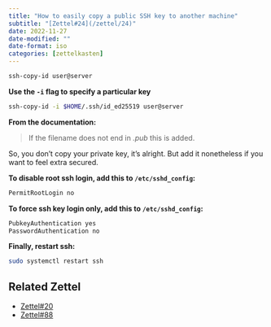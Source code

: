 ```yaml
---
title: "How to easily copy a public SSH key to another machine"
subtitle: "[Zettel#24](/zettel/24)"
date: 2022-11-27
date-modified: ""
date-format: iso
categories: [zettelkasten]
---
```

```bash
ssh-copy-id user@server
```

**Use the `-i` flag to specify a particular key**

```bash
ssh-copy-id -i $HOME/.ssh/id_ed25519 user@server
```

**From the documentation:**

> If the filename does not end in *.pub* this is added.

So, you don't copy your private key, it's alright. But add it nonetheless if you want to feel extra secured.

**To disable root ssh login, add this to `/etc/sshd_config`:**

```bash
PermitRootLogin no
```

**To force ssh key login only, add this to `/etc/sshd_config`:**

```bash
PubkeyAuthentication yes
PasswordAuthentication no
```

**Finally, restart ssh:**

```bash
sudo systemctl restart ssh
```

## Related Zettel

* [Zettel#20](/zettel/20)
* [Zettel#88](/zettel/88)
